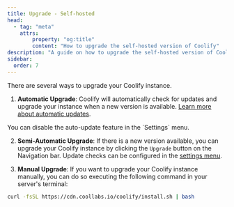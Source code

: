 ```yaml
---
title: Upgrade - Self-hosted
head:
  - tag: "meta"
    attrs:
        property: "og:title"
        content: "How to upgrade the self-hosted version of Coolify"
description: "A guide on how to upgrade the self-hosted version of Coolify."
sidebar:
  order: 7
---
```



There are several ways to upgrade your Coolify instance.

1. **Automatic Upgrade**: Coolify will automatically check for updates and upgrade your instance when a new version is available. [Learn more about automatic updates](/docs/knowledge-base/coolify-updates#update-settings).

<Aside type="tip">You can disable the auto-update feature in the `Settings` menu.</Aside>

2. **Semi-Automatic Upgrade**: If there is a new version available, you can upgrade your Coolify instance by clicking the `Upgrade` button on the Navigation bar. Update checks can be configured in the [settings menu](/docs/knowledge-base/coolify-updates#update-settings).

3. **Manual Upgrade**: If you want to upgrade your Coolify instance manually, you can do so executing the following command in your server's terminal:

```bash
curl -fsSL https://cdn.coollabs.io/coolify/install.sh | bash
```
